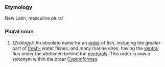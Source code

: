 ===Etymology===
New Latin, masculine plural 
===Plural noun===
#''(Zoölogy):'' An obsolete name for an [[order]] of fish, including the greater part of [[fresh-]] water fishes, and many marine ones, having the [[ventral]] fins under the abdomen behind the [[pectorals]].  This order is now a synonym within the order [[Cypriniformes]]